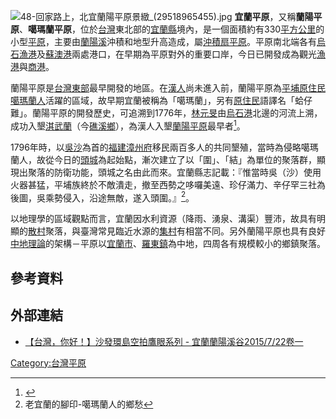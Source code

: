 [[File:48-回家路上，北宜蘭陽平原景緻_(29518965455).jpg|right]]
'''宜蘭平原'''，又稱'''蘭陽平原'''、'''噶瑪蘭平原'''，位於[[台灣|台灣]]東北部的[[宜蘭縣|宜蘭縣]]境內，是一個面積約有330[[平方公里|平方公里]]的小型[[平原|平原]]，主要由[[蘭陽溪|蘭陽溪]]沖積和地型升高造成，屬[[沖積扇平原|沖積扇平原]]。平原南北端各有[[烏石漁港|烏石漁港]]及[[蘇澳港|蘇澳港]]兩處港口，在早期為平原對外的重要口岸，今日已開發成為觀光[[漁港|漁港]]與[[商港|商港]]。

蘭陽平原是[[東臺灣|台灣東部]]最早開發的地區。在[[漢人|漢人]]尚未進入前，蘭陽平原為[[平埔族|平埔原住民]][[噶瑪蘭族|噶瑪蘭人]]活躍的區域，故早期宜蘭被稱為「噶瑪蘭」，另有[[台灣原住民|原住民]]語譯名「蛤仔難」。蘭陽平原的開發歷史，可追溯到1776年，[[林元旻|林元旻]]由[[烏石港|烏石港]]北邊的河流上溯，成功入墾[[淇武蘭|淇武蘭]]（今[[礁溪鄉|礁溪鄉]]），為漢人入墾[[蘭陽平原|蘭陽平原]]最早者<ref>{{Cite web |url=http://homepage19.seed.net.tw/web@1/gxi452/jiaoxi/2-5.html |title=清朝漢人拓墾蘭陽平原的歷程 |access-date=2011-03-13 |archive-date=2012-07-13 |archive-url=https://archive.is/20120713023140/http://homepage19.seed.net.tw/web@1/gxi452/jiaoxi/2-5.html |dead-url=yes }}</ref>。

1796年時，以[[吳沙|吳沙]]為首的[[福建|福建]][[漳州府|漳州府]]移民兩百多人的共同墾殖，當時為侵略噶瑪蘭人，故從今日的[[頭城鎮|頭城]]為起始點，漸次建立了以「圍」、「結」為單位的聚落群，顯現出聚落的防衛功能，頭城之名由此而來。宜蘭縣志記載：『惟當時吳（沙）使用火器甚猛，平埔族終於不敵潰走，撤至西勢之哆囉美遠、珍仔滿力、辛仔罕三社為後圖，吳乘勢侵入，沿途無敵，遂入頭圍。』<ref>老宜蘭的腳印-噶瑪蘭人的鄉愁</ref>。

以地理學的區域觀點而言，宜蘭因水利資源（降雨、湧泉、溝渠）豐沛，故具有明顯的[[散村|散村]]聚落，與臺灣常見臨近水源的[[集村|集村]]有相當不同。另外蘭陽平原也具有良好[[中地理論|中地理論]]的架構－平原以[[宜蘭市|宜蘭市]]、[[羅東鎮_(臺灣)|羅東鎮]]為中地，四周各有規模較小的鄉鎮聚落。

==參考資料==
{{reflist}}

==外部連結==
{{Commonscat|Yilan Plain|宜蘭平原}}
*[https://www.youtube.com/watch?v=9yfJK5M__V0&index=1&list=PLOEs_R7Am6v_OgFukirZQUDsf2mpKuF3K/ 【台灣，你好！】沙發環島空拍鷹眼系列 - 宜蘭蘭陽溪谷2015/7/22卷一] {{Wayback|url=https://www.youtube.com/watch?v=9yfJK5M__V0&index=1&list=PLOEs_R7Am6v_OgFukirZQUDsf2mpKuF3K%2F |date=20220204052831 }}

{{臺灣地形}}
{{TW-geo-stub}}
{{DEFAULTSORT:宜蘭平原}}
[[Category:台灣平原|Category:台灣平原]]